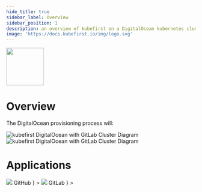 ```yaml
---
hide_title: true
sidebar_label: Overview
sidebar_position: 1
description: an overview of kubefirst on a DigitalOcean kubernetes cluster
image: 'https://docs.kubefirst.io/img/logo.svg'
---
```



<div
  style={{
    display: 'flex',
    justifyContent: 'flex-end',
    alignItems: 'center',
  }}
>
  <div>
    <img src={config.DO_LOGO_URL} height="100" width="100" />
  </div>
</div>

# Overview

The DigitalOcean provisioning process will:
<CommonProvisionProcess firstitem="Create a Kubernetes management cluster in the DigitalOcean cloud."/>

![kubefirst DigitalOcean with GitLab Cluster Diagram](../img/do/gitlab/installation-diagram-light.png#light-mode)![kubefirst DigitalOcean with GitLab Cluster Diagram](../img/do/gitlab/installation-diagram-dark.png#dark-mode)

# Applications

<Tabs groupId="git_provider" defaultValue="github" queryString>
  <TabItem
    attributes={{ className: styles.github }}
    value="github"
    label={
      <div className="git-tab">
        <img src="https://assets.kubefirst.com/console/github.svg" />
        <span>GitHub</span>
      </div>
    }
  >
    <GitHubOverview />
  </TabItem>
  <TabItem
    value="gitlab"
    attributes={{ className: styles.gitlab }}
    label={
      <div className="git-tab">
        <img src="https://assets.kubefirst.com/console/gitlab.svg" />
        <span>GitLab</span>
      </div>
    }
  >
    <GitLabOverview />
  </TabItem>
</Tabs>
